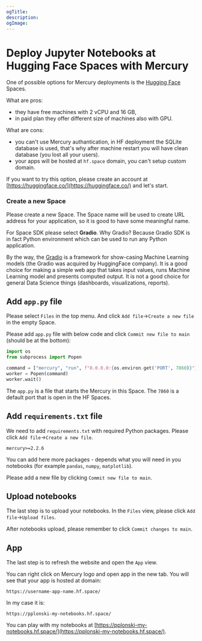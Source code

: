 ```yaml
---
ogTitle:
description:
ogImage:
---
```




# Deploy Jupyter Notebooks at Hugging Face Spaces with Mercury

One of possible options for Mercury deployments is the [Hugging Face](https://huggingface.co/) Spaces.

What are pros:
- they have free machines with 2 vCPU and 16 GB,
- in paid plan they offer different size of machines also with GPU.

What are cons:
- you can't use Mercury authantication, in HF deployment the SQLite database is used, that's why after machine restart you will have clean database (you lost all your users). 
- your apps will be hosted at `hf.space` domain, you can't setup custom domain.

If you want to try this option, please create an account at [https://huggingface.co/](https://huggingface.co/) and let's start.

### Create a new Space

Please create a new Space. The Space name will be used to create URL address for your application, so it is good to have some meaningful name.

For Space SDK please select **Gradio**. Why Gradio? Because Gradio SDK is in fact Python environment which can be used to run any Python application.

By the way, the [Gradio](https://gradio.app/) is a framework for show-casing Machine Learning models (the Gradio was acquired by HuggingFace company). 
It is a good choice for making a simple web app that takes input values, runs Machine Learning model and presents computed output. It is not a good choice for general Data Science things (dashboards, visualizations, reports).

<Screenshot src={createSpacePng} alt="Create a new Space at Hugging Face" />

## Add `app.py` file 

Please select `Files` in the top menu. And click `Add file`->`Create a new file` in the empty Space.

<Screenshot src={emptySpacePng} alt="Empty Space at Hugging Face" />

Please add `app.py` file with below code and click `Commit new file to main` (should be at the bottom):

```python
import os
from subprocess import Popen

command = ["mercury", "run", f"0.0.0.0:{os.environ.get('PORT', 7860)}"] 
worker = Popen(command) 
worker.wait()
```

<Screenshot src={appFilePng} alt="App.py file in Space at Hugging Face" />

The `app.py` is a file that starts the Mercury in this Space. The `7860` is a default port that is open in the HF Spaces.

## Add `requirements.txt` file

We need to add `requirements.txt` with required Python packages. Please click `Add file`->`Create a new file`.

```
mercury>=2.2.6
```

<Screenshot src={requirementsFilePng} alt="requirements.txt file in Space at Hugging Face" />

You can add here more packages - depends what you will need in you notebooks (for example `pandas`, `numpy`, `matplotlib`).

Please add a new file by clicking `Commit new file to main`. 

## Upload notebooks

The last step is to upload your notebooks. In the `Files` view, please click `Add file`->`Upload files`.

<Screenshot src={uploadNotebooksPng} alt="Upload Notebooks in Space at Hugging Face" />

After notebooks upload, please remember to click `Commit changes to main`.

## App

The last step is to refresh the website and open the `App` view.

<Screenshot src={appViewPng} alt="Share notebooks with Mercury in Space at Hugging Face" />


You can right click on Mercury logo and open app in the new tab. You will see that your app is hosted at domain:

```
https://username-app-name.hf.space/
```

In my case it is:
```
https://pplonski-my-notebooks.hf.space/
```

You can play with my notebooks at [https://pplonski-my-notebooks.hf.space/](https://pplonski-my-notebooks.hf.space/).

